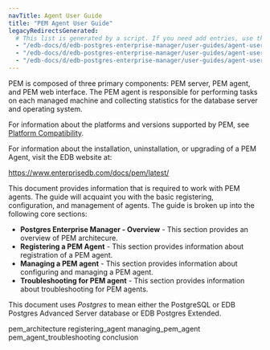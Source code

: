 ```yaml
---
navTitle: Agent User Guide
title: "PEM Agent User Guide"
legacyRedirectsGenerated:
  # This list is generated by a script. If you need add entries, use the `legacyRedirects` key.
  - "/edb-docs/d/edb-postgres-enterprise-manager/user-guides/agent-user-guide/8.0/genindex.html"
  - "/edb-docs/d/edb-postgres-enterprise-manager/user-guides/agent-user-guide/8.0/conclusion.html"
  - "/edb-docs/d/edb-postgres-enterprise-manager/user-guides/agent-user-guide/8.0/index.html"
---
```


PEM is composed of three primary components: PEM server, PEM agent, and PEM web interface. The PEM agent is responsible for performing tasks on each managed machine and collecting statistics for the database server and operating system.

For information about the platforms and versions supported by PEM, see [Platform Compatibility](https://www.enterprisedb.com/platform-compatibility#pem).

For information about the installation, uninstallation, or upgrading of a PEM Agent, visit the EDB website at:

<https://www.enterprisedb.com/docs/pem/latest/>

This document provides information that is required to work with PEM agents. The guide will acquaint you with the basic registering, configuration, and management of agents. The guide is broken up into the following core sections:

-   **Postgres Enterprise Manager - Overview** - This section provides an overview of PEM architecure.
-   **Registering a PEM Agent** - This section provides information about registration of a PEM agent.
-   **Managing a PEM agent** - This section provides information about configuring and managing a PEM agent.
-   **Troubleshooting for PEM agent** - This section provides information about troubleshooting for PEM agents.

This document uses *Postgres* to mean either the PostgreSQL or EDB Postgres Advanced Server database or EDB Postgres Extended.

<div class="toctree" maxdepth="3">

pem_architecture registering_agent managing_pem_agent pem_agent_troubleshooting conclusion

</div>
